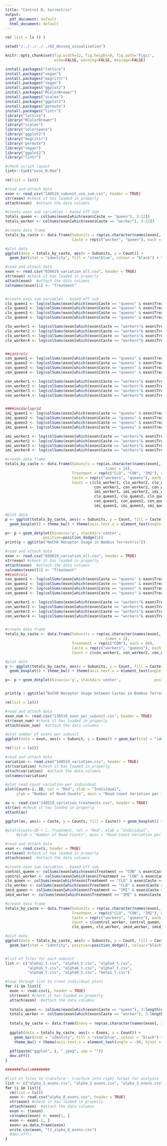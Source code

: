 ---
title: "Control B. terrestris"
output:
  pdf_document: default
  html_document: default
---

```{r}
rm( list = ls () )
```


```{r}
setwd("/../../../../02_dexseq_visualisation")
```


```{r global_options, include=FALSE}
knitr::opts_chunk$set(fig.width=12, fig.height=8, fig.path='Figs/',
                      echo=FALSE, warning=FALSE, message=FALSE)
```

```{r}
install.packages("lattice")
install.packages("vegan")
install.packages("magrittr")
install.packages("vegan")
install.packages("ggplot2")
install.packages("RColorBrewer")
install.packages("scales")
install.packages("ggplot2")
install.packages("permute")
install.packages("lintr")
library("lattice")
library("RColorBrewer")
library("scales")
library("colorspace")
library("ggplot2")
library("magrittr")
library("permute")
library("vegan")
library("ggplot2")
library("lintr")
```

```{r}
#check script layout
lintr::lint("exon_R.Rmd")
```

```{r}
rm(list = ls())

#read and attach data
exon <- read.csv("140519_subunit_use_sum.csv", header = TRUE) 
str(exon) #check it has loaded in properly
attach(exon)  #attach the data columns

#create exon sum variables - based off sum
totals_queen <- colSums(exon[which(exon$Caste == "queen"), 3:12])
totals_worker <- colSums(exon[which(exon$Caste == "worker"), 3:12])

#create data frame
totals_by_caste <- data.frame(Subunits = rep(as.character(names(exon[, 3:12]))), 
                              Caste = rep(c("worker", "queen"), each = 10), Count = c(totals_worker, totals_queen))

#plot data
ggplot(data = totals_by_caste, aes(x = Subunits, y = Count)) +
  geom_bar(stat = "identity", fill = "steelblue", colour = "black") + theme_bw() + theme(axis.text.x = element_text(angle = -90, hjust = 0, face = "italic")) + facet_grid(rows = vars(Caste))
```


```{r}
#read and attach data
exon <- read.csv("030619_variation_all.csv", header = TRUE) 
str(exon) #check it has loaded in properly
attach(exon)  #attach the data columns
colnames(exon)[1] <- "Treatment"


#create exon sum variables - based off sum
clo_queen1 <- log(colSums(exon[which(exon$Caste == "queens" & exon$Treatment=="CLO" & exon$Individual == "1"), 4:length(exon)])+1)
clo_queen2 <- log(colSums(exon[which(exon$Caste == "queens" & exon$Treatment=="CLO" & exon$Individual == "2"), 4:length(exon)])+1)
clo_queen3 <- log(colSums(exon[which(exon$Caste == "queens" & exon$Treatment=="CLO" & exon$Individual == "3"), 4:length(exon)])+1)
clo_queen4 <- log(colSums(exon[which(exon$Caste == "queens" & exon$Treatment=="CLO" & exon$Individual == "4"), 4:length(exon)])+1)

clo_worker1 <- log(colSums(exon[which(exon$Caste == "workers"& exon$Treatment=="CLO" & exon$Individual == "1"), 4:length(exon)])+1)
clo_worker2 <- log(colSums(exon[which(exon$Caste == "workers"& exon$Treatment=="CLO" & exon$Individual == "2"), 4:length(exon)])+1)
clo_worker3 <- log(colSums(exon[which(exon$Caste == "workers"& exon$Treatment=="CLO" & exon$Individual == "3"), 4:length(exon)])+1)
clo_worker4 <- log(colSums(exon[which(exon$Caste == "workers"& exon$Treatment=="CLO" & exon$Individual == "4"), 4:length(exon)])+1)


##controls
con_queen1 <- log(colSums(exon[which(exon$Caste == "queens" & exon$Treatment=="CON" & exon$Individual == "1"), 4:length(exon)])+1)
con_queen2 <- log(colSums(exon[which(exon$Caste == "queens" & exon$Treatment=="CON" & exon$Individual == "2"), 4:length(exon)])+1)
con_queen3 <- log(colSums(exon[which(exon$Caste == "queens" & exon$Treatment=="CON" & exon$Individual == "3"), 4:length(exon)])+1)
con_queen4 <- log(colSums(exon[which(exon$Caste == "queens" & exon$Treatment=="CON" & exon$Individual == "4"), 4:length(exon)])+1)

con_worker1 <- log(colSums(exon[which(exon$Caste == "workers"& exon$Treatment=="CON" & exon$Individual == "1"), 4:length(exon)])+1)
con_worker2 <- log(colSums(exon[which(exon$Caste == "workers"& exon$Treatment=="CON" & exon$Individual == "2"), 4:length(exon)])+1)
con_worker3 <- log(colSums(exon[which(exon$Caste == "workers"& exon$Treatment=="CON" & exon$Individual == "3"), 4:length(exon)])+1)
con_worker4 <- log(colSums(exon[which(exon$Caste == "workers"& exon$Treatment=="CON" & exon$Individual == "4"), 4:length(exon)])+1)


####imidacloprid
imi_queen1 <- log(colSums(exon[which(exon$Caste == "queens" & exon$Treatment=="IMI" & exon$Individual == "1"), 4:length(exon)])+1)
imi_queen2 <- log(colSums(exon[which(exon$Caste == "queens" & exon$Treatment=="IMI" & exon$Individual == "2"), 4:length(exon)])+1)
imi_queen3 <- log(colSums(exon[which(exon$Caste == "queens" & exon$Treatment=="IMI" & exon$Individual == "3"), 4:length(exon)])+1)
imi_queen4 <- log(colSums(exon[which(exon$Caste == "queens" & exon$Treatment=="IMI" & exon$Individual == "4"), 4:length(exon)])+1)

imi_worker1 <- log(colSums(exon[which(exon$Caste == "workers"& exon$Treatment=="IMI" & exon$Individual == "1"), 4:length(exon)])+1)
imi_worker2 <- log(colSums(exon[which(exon$Caste == "workers"& exon$Treatment=="IMI" & exon$Individual == "2"), 4:length(exon)])+1)
imi_worker3 <- log(colSums(exon[which(exon$Caste == "workers"& exon$Treatment=="IMI" & exon$Individual == "3"), 4:length(exon)])+1)
imi_worker4 <- log(colSums(exon[which(exon$Caste == "workers"& exon$Treatment=="IMI" & exon$Individual == "4"), 4:length(exon)])+1)

#create data frame
totals_by_caste <- data.frame(Subunits = rep(as.character(names(exon[, 4:length(exon)])), 
                                             times = 24), 
                              Treatment = rep(c("CLO", "CON", "IMI"), each = 80), 
                              Caste = rep(c("workers", "queens"), each = 40), 
                              Count = c(clo_worker1, clo_worker2, clo_worker3, clo_worker4,
                                        con_worker1, con_worker2, con_worker3, con_worker4,
                                        imi_worker1, imi_worker2, imi_worker3, imi_worker4,
                                        clo_queen1, clo_queen2, clo_queen3, clo_queen4,
                                        con_queen1, con_queen2, con_queen3, con_queen4,
                                        imi_queen1, imi_queen2, imi_queen3, imi_queen4))

#plot data
p <- ggplot(totals_by_caste, aes(x = Subunits, y = Count, fill = Caste)) +
  geom_boxplot() + theme_bw() + theme(axis.text.x = element_text(angle = -90, hjust = 0, face = "italic")) + facet_grid(rows = vars(Treatment))

p<- p + geom_dotplot(binaxis='y', stackdir='center',
                 position=position_dodge(1))
print(p + ggtitle("NaChR Receptor Usage in Bombus Terrestris"))
```



```{r}
#read and attach data
exon <- read.csv("030619_variation_all.csv", header = TRUE) 
str(exon) #check it has loaded in properly
attach(exon)  #attach the data columns
colnames(exon)[1] <- "Treatment"
##controls
con_queen1 <- log(colSums(exon[which(exon$Caste == "queens" & exon$Treatment=="CON" & exon$Individual == "1"), 4:length(exon)])+1)
con_queen2 <- log(colSums(exon[which(exon$Caste == "queens" & exon$Treatment=="CON" & exon$Individual == "2"), 4:length(exon)])+1)
con_queen3 <- log(colSums(exon[which(exon$Caste == "queens" & exon$Treatment=="CON" & exon$Individual == "3"), 4:length(exon)])+1)
con_queen4 <- log(colSums(exon[which(exon$Caste == "queens" & exon$Treatment=="CON" & exon$Individual == "4"), 4:length(exon)])+1)

con_worker1 <- log(colSums(exon[which(exon$Caste == "workers"& exon$Treatment=="CON" & exon$Individual == "1"), 4:length(exon)])+1)
con_worker2 <- log(colSums(exon[which(exon$Caste == "workers"& exon$Treatment=="CON" & exon$Individual == "2"), 4:length(exon)])+1)
con_worker3 <- log(colSums(exon[which(exon$Caste == "workers"& exon$Treatment=="CON" & exon$Individual == "3"), 4:length(exon)])+1)
con_worker4 <- log(colSums(exon[which(exon$Caste == "workers"& exon$Treatment=="CON" & exon$Individual == "4"), 4:length(exon)])+1)


#create data frame
totals_by_caste <- data.frame(Subunits = rep(as.character(names(exon[, 4:length(exon)])), 
                                             times = 2), 
                              Treatment = rep(c("CON"), each = 80), 
                              Caste = rep(c("workers", "queens"), each = 40), 
                              Count = c(con_worker1, con_worker2, con_worker3, con_worker4, con_queen1, con_queen2, con_queen3, con_queen4))

#plot data
p <- ggplot(totals_by_caste, aes(x = Subunits, y = Count, fill = Caste)) +
  geom_boxplot() + theme_bw() + theme(axis.text.x = element_text(angle = -90, hjust = 0, face = "italic")) + ylab("RNA Exon Read Counts (/log)")+ facet_grid(rows = vars(Treatment))

p<- p + geom_dotplot(binaxis='y', stackdir='center',               position=position_dodge(1))


print(p + ggtitle("NaChR Receptor Usage between Castes in Bombus Terrestris"))


```

```{r}
rm(list = ls())

#read and attach data
exon_num <- read.csv("130519_exon_per_subunit.csv", header = TRUE) 
str(exon_num) #check it has loaded in properly
attach(exon_num)  #attach the data columns

#plot number of exons per subunit
ggplot(data = exon, aes(x = Subunit, y = Exons)) + geom_bar(stat = "identity", fill = "orange", colour = "black")

```

```{r}
rm(list = ls())

#read and attach data
variation <- read.csv("140519_variation.csv", header = TRUE) 
str(variation) #check it has loaded in properly
attach(variation)  #attach the data columns
colnames(variation)

#plot read count variation per individual
plot(Counts~ï..ID, col = "Red", xlab = "Individual", 
     ylab = "Number of Read Counts", main = "Read Count Variation per Individual")


```
```{r}
av <- read.csv("240519_variation_treatments.csv", header = TRUE) 
str(av) #check it has loaded in properly
attach(av)  

ggplot(av, aes(x = Caste, y = Counts, fill = Caste)) + geom_boxplot() + guides(fill=FALSE) + theme_bw() + theme(axis.text.x = element_text(angle = -90, hjust = 0, face = "italic")) + facet_grid(rows = vars(ï..Treatment))

#plot(Counts~ID + ï..Treatment, col = "Red", xlab = "Individual", 
     #ylab = "Number of Read Counts", main = "Read Count Variation per Individual")

```




```{r}

#read and attach data
exon <- read.csv(i, header = TRUE) 
str(exon) #check it has loaded in properly
attach(exon)  #attach the data columns

#create exon sum variables - based off sum
control_queen <- colSums(exon[which(exon$Treatment == "CON" & exon$Caste == "queens"), 4:length(exon)])
control_worker <- colSums(exon[which(exon$Treatment == "CON" & exon$Caste == "workers"), 4:length(exon)])
clo_queen <- colSums(exon[which(exon$Treatment == "CLO" & exon$Caste == "queens"), 4:length(exon)])
clo_worker <- colSums(exon[which(exon$Treatment == "CLO" & exon$Caste == "workers"), 4:length(exon)])
imid_queen <- colSums(exon[which(exon$Treatment == "IMI" & exon$Caste == "queens"), 4:length(exon)])
imid_worker <- colSums(exon[which(exon$Treatment == "IMI" & exon$Caste == "workers"), 4:length(exon)])

#create data frame
totals_by_caste <- data.frame(Subunits = rep(as.character(names(exon[, 4:12])), times = 6), 
                              Treatment = rep(c("CLO", "CON", "IMI"), each = 18), 
                              Caste = rep(c("workers", "queens"), each = 9),
                              Count = c(control_worker, control_queen, 
                              clo_queen, clo_worker, imid_worker, imid_queen))

#plot data
ggplot(data = totals_by_caste, aes(x = Subunits, y = Count, fill = Caste)) +
  geom_bar(stat = "identity", position=position_dodge(), colour="black") + theme_bw() + theme(axis.text.x = element_text(angle = -90, hjust = 0, face = "italic")) + facet_grid(rows = vars(Treatment))



```


```{r}
#list of files for each subunit
list <- c("alpha2_t.csv", "alpha3_t.csv", "alpha4_t.csv", 
          "alpha5_t.csv", "alpha6_t.csv", "alpha7_t.csv",
          "alpha8_t.csv", "alpha9_t.csv", "beta1_t.csv")

#loop through list to creat individual plots
for (i in list){
  exon <- read.csv(i, header = TRUE) 
  str(exon) #check it has loaded in properly
  attach(exon)  #attach the data columns
  
  totals_queen <- colSums(exon[which(exon$Caste == "queen"), 3:length(exon)])
  totals_worker <- colSums(exon[which(exon$Caste == "worker"), 3:length(exon)])
  
  totals_by_caste <- data.frame(Exons = rep(as.character(names(exon[, 3:length(exon)]))), Caste = rep(c("queen", "worker")), Count = c(totals_queen,totals_worker))
  
  ggplot(data = totals_by_caste, aes(x = Exons, y = Count)) +
    geom_bar(stat = "identity", fill = "steelblue", colour = "black") +
    theme_bw() + theme(axis.text.x = element_text(angle = -90, hjust = 0, face = "italic")) + facet_grid(rows = vars(Caste))
  
  pdf(paste("ggplot", i, ".jpeg", sep = ""))
  dev.off()
}

```


```{r}
#######Tools########

#list of files to transform - trasform into right format for analysis
list <- c("alpha_1_exons.csv", "alpha_2_exons.csv", "alpha_3_exons.csv", "alpha_4_exons.csv", "alpha_5_exons.csv", "alpha_6_exons.csv", "alpha_7_exons.csv", "alpha_8_exons.csv", "alpha_9_exons.csv","beta_1_exons.csv")
for (i in list){
  rm(list = ls())
  exon <- read.csv("alpha_8_exons.csv", header = TRUE) 
  str(exon) #check it has loaded in properly
  attach(exon)  #attach the data columns
  exon <- t(exon)
  colnames(exon) <- exon[1, ]
  exon <- exon[-1, ]
  exon<-as.data.frame(exon)
  write.csv(exon, "t2_alpha_8_exons.csv") 
  #dev.off()
}
```
